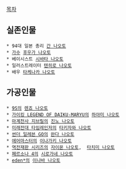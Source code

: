 [[목차]]

== 실존인물 ==
 * 94대 일본 총리 [[간 나오토]]
 * [[가수]] [[후우가 나오토]]
 * 베이시스트 [[시바타 나오토]]
 * 일러스트레이터 [[텐히로 나오토]]
 * 배우 [[타케나카 나오토]]

== 가공인물 ==
 * [[9S]]의 [[렌죠 나오토]]
 * [[가이킹 LEGEND OF DAIKU-MARYU]]의 [[하야미 나오토]]
 * [[마계천사 지브릴]]의 [[진노 나오토]]
 * [[미래전대 타임레인저]]의 [[타키자와 나오토]]
 * [[썬더 일레븐 GO]]의 [[완다 나오토]]
 * [[에어마스터]]의 [[이나가키 나오토]]
 * [[역전재판 시리즈]]의 [[자이몬 나오토]],  [[타치미 나오토]]
 * [[페르소나 4]]의 [[시로가네 나오토]]
 * [[eden*]]의 [[이나바 나오토]]
